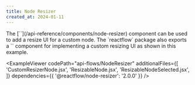 ```yaml
---
title: Node Resizer
created_at: 2024-01-11
---
```



<ExampleLayout>
The [`<NodeResizer />`](/api-reference/components/node-resizer) component can be used to add a resize UI for a custom node. The `reactflow` package also exports a `<NodeResizeControl />` component for implementing a custom resizing UI as shown in this example.

<ExampleViewer
  codePath="api-flows/NodeResizer"
  additionalFiles={[
    'CustomResizerNode.jsx',
    'ResizableNode.jsx',
    'ResizableNodeSelected.jsx',
  ]}
  dependencies={{ '@reactflow/node-resizer': '2.0.0' }}
/>
</ExampleLayout>
